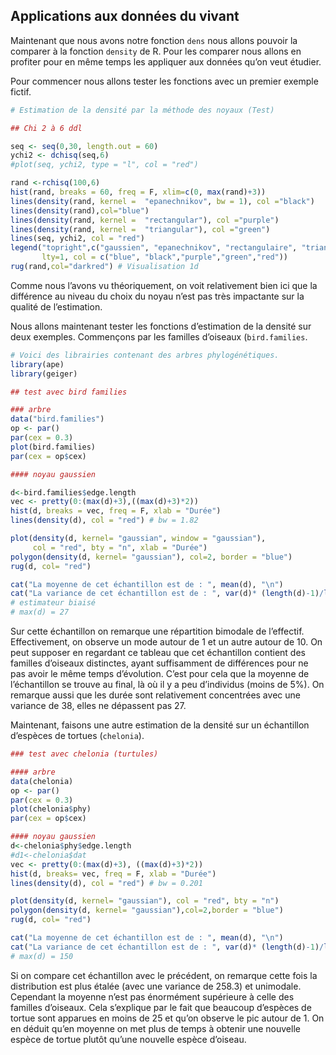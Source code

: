## Applications aux données du vivant

Maintenant que nous avons notre fonction `dens` nous allons pouvoir la comparer à la fonction `density` de R. Pour les comparer nous allons en profiter pour en même temps les appliquer aux données qu'on veut étudier.

Pour commencer nous allons tester les fonctions avec un premier exemple fictif.
```r
# Estimation de la densité par la méthode des noyaux (Test)

## Chi 2 à 6 ddl

seq <- seq(0,30, length.out = 60)
ychi2 <- dchisq(seq,6)
#plot(seq, ychi2, type = "l", col = "red")

rand <-rchisq(100,6)
hist(rand, breaks = 60, freq = F, xlim=c(0, max(rand)+3))
lines(density(rand, kernel =  "epanechnikov", bw = 1), col ="black")
lines(density(rand),col="blue")
lines(density(rand, kernel =  "rectangular"), col ="purple")
lines(density(rand, kernel =  "triangular"), col ="green")
lines(seq, ychi2, col = "red")
legend("topright",c("gaussien", "epanechnikov", "rectangulaire", "triangulaire", "chi2"),
       lty=1, col = c("blue", "black","purple","green","red"))
rug(rand,col="darkred") # Visualisation 1d
```
Comme nous l'avons vu théoriquement, on voit relativement bien ici que la différence au niveau du choix du noyau n'est pas très impactante sur la qualité de l'estimation.

Nous allons maintenant tester les fonctions d'estimation de la densité sur deux exemples.
Commençons par les familles d'oiseaux (`bird.families`.
```r
# Voici des librairies contenant des arbres phylogénétiques.
library(ape)
library(geiger)

## test avec bird families

### arbre
data("bird.families")
op <- par()
par(cex = 0.3)
plot(bird.families)
par(cex = op$cex)

#### noyau gaussien

d<-bird.families$edge.length
vec <- pretty(0:(max(d)+3),((max(d)+3)*2))
hist(d, breaks = vec, freq = F, xlab = "Durée")
lines(density(d), col = "red") # bw = 1.82

plot(density(d, kernel= "gaussian", window = "gaussian"),
     col = "red", bty = "n", xlab = "Durée")
polygon(density(d, kernel= "gaussian"), col=2, border = "blue")
rug(d, col= "red")

cat("La moyenne de cet échantillon est de : ", mean(d), "\n")
cat("La variance de cet échantillon est de : ", var(d)* (length(d)-1)/length(d))
# estimateur biaisé
# max(d) = 27
```
Sur cette échantillon on remarque une répartition bimodale de l'effectif. Effectivement, on observe un mode autour de 1 et un autre autour de 10. On peut supposer en regardant ce tableau que cet échantillon contient des familles d'oiseaux distinctes, ayant suffisamment de différences pour ne pas avoir le même temps d'évolution. C'est pour cela que la moyenne de l'échantillon se trouve au final, là où il y a peu d'individus (moins de $5\%$). On remarque aussi que les durée sont relativement concentrées avec une variance de $38$, elles ne dépassent pas 27.

Maintenant, faisons une autre estimation de la densité sur un échantillon d'espèces de tortues (`chelonia`).
```r
### test avec chelonia (turtules)

#### arbre
data(chelonia)
op <- par()
par(cex = 0.3)
plot(chelonia$phy)
par(cex = op$cex)

#### noyau gaussien
d<-chelonia$phy$edge.length
#d1<-chelonia$dat
vec <- pretty(0:(max(d)+3), ((max(d)+3)*2))
hist(d, breaks= vec, freq = F, xlab = "Durée")
lines(density(d), col = "red") # bw = 0.201

plot(density(d, kernel= "gaussian"), col = "red", bty = "n")
polygon(density(d, kernel= "gaussian"),col=2,border = "blue")
rug(d, col= "red")

cat("La moyenne de cet échantillon est de : ", mean(d), "\n")
cat("La variance de cet échantillon est de : ", var(d)* (length(d)-1)/length(d)) # estimateur biaisé
# max(d) = 150
```

Si on compare cet échantillon avec le précédent, on remarque cette fois la distribution est plus étalée (avec une variance de $258.3$) et unimodale. Cependant la moyenne n'est pas énormément supérieure à celle des familles d'oiseaux. Cela s'explique par le fait que beaucoup d'espèces de tortue sont apparues en moins de 25 et qu'on observe le pic autour de $1$. 
On en déduit qu'en moyenne on met plus de temps à obtenir une nouvelle espèce de tortue plutôt qu'une nouvelle espèce d'oiseau. 
